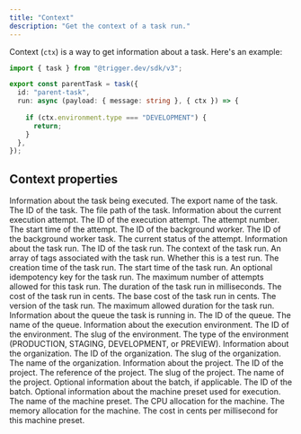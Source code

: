 ```yaml
---
title: "Context"
description: "Get the context of a task run."
---
```


Context (`ctx`) is a way to get information about a task. Here's an example:

```typescript
import { task } from "@trigger.dev/sdk/v3";

export const parentTask = task({
  id: "parent-task",
  run: async (payload: { message: string }, { ctx }) => {
    
    if (ctx.environment.type === "DEVELOPMENT") {
      return;
    }
  },
});
```

## Context properties

<ResponseField name="task" type="object">
  Information about the task being executed.
  <Expandable title="properties">
    <ResponseField name="exportName" type="string">
      The export name of the task.
    </ResponseField>
    <ResponseField name="id" type="string">
      The ID of the task.
    </ResponseField>
    <ResponseField name="filePath" type="string">
      The file path of the task.
    </ResponseField>
  </Expandable>
</ResponseField>

<ResponseField name="attempt" type="object">
  Information about the current execution attempt.
  <Expandable title="properties">
    <ResponseField name="id" type="string">
      The ID of the execution attempt.
    </ResponseField>
    <ResponseField name="number" type="number">
      The attempt number.
    </ResponseField>
    <ResponseField name="startedAt" type="date">
      The start time of the attempt.
    </ResponseField>
    <ResponseField name="backgroundWorkerId" type="string">
      The ID of the background worker.
    </ResponseField>
    <ResponseField name="backgroundWorkerTaskId" type="string">
      The ID of the background worker task.
    </ResponseField>
    <ResponseField name="status" type="string">
      The current status of the attempt.
    </ResponseField>
  </Expandable>
</ResponseField>

<ResponseField name="run" type="object">
  Information about the task run.
  <Expandable title="properties">
    <ResponseField name="id" type="string">
      The ID of the task run.
    </ResponseField>
    <ResponseField name="context" type="any" optional>
      The context of the task run.
    </ResponseField>
    <ResponseField name="tags" type="array">
      An array of tags associated with the task run.
    </ResponseField>
    <ResponseField name="isTest" type="boolean">
      Whether this is a test run.
    </ResponseField>
    <ResponseField name="createdAt" type="date">
      The creation time of the task run.
    </ResponseField>
    <ResponseField name="startedAt" type="date">
      The start time of the task run.
    </ResponseField>
    <ResponseField name="idempotencyKey" type="string" optional>
      An optional idempotency key for the task run.
    </ResponseField>
    <ResponseField name="maxAttempts" type="number" optional>
      The maximum number of attempts allowed for this task run.
    </ResponseField>
    <ResponseField name="durationMs" type="number">
      The duration of the task run in milliseconds.
    </ResponseField>
    <ResponseField name="costInCents" type="number">
      The cost of the task run in cents.
    </ResponseField>
    <ResponseField name="baseCostInCents" type="number">
      The base cost of the task run in cents.
    </ResponseField>
    <ResponseField name="version" type="string" optional>
      The version of the task run.
    </ResponseField>
    <ResponseField name="maxDuration" type="number" optional>
      The maximum allowed duration for the task run.
    </ResponseField>
  </Expandable>
</ResponseField>

<ResponseField name="queue" type="object">
  Information about the queue the task is running in.
  <Expandable title="properties">
    <ResponseField name="id" type="string">
      The ID of the queue.
    </ResponseField>
    <ResponseField name="name" type="string">
      The name of the queue.
    </ResponseField>
  </Expandable>
</ResponseField>

<ResponseField name="environment" type="object">
  Information about the execution environment.
  <Expandable title="properties">
    <ResponseField name="id" type="string">
      The ID of the environment.
    </ResponseField>
    <ResponseField name="slug" type="string">
      The slug of the environment.
    </ResponseField>
    <ResponseField name="type" type="string">
      The type of the environment (PRODUCTION, STAGING, DEVELOPMENT, or PREVIEW).
    </ResponseField>
  </Expandable>
</ResponseField>

<ResponseField name="organization" type="object">
  Information about the organization.
  <Expandable title="properties">
    <ResponseField name="id" type="string">
      The ID of the organization.
    </ResponseField>
    <ResponseField name="slug" type="string">
      The slug of the organization.
    </ResponseField>
    <ResponseField name="name" type="string">
      The name of the organization.
    </ResponseField>
  </Expandable>
</ResponseField>

<ResponseField name="project" type="object">
  Information about the project.
  <Expandable title="properties">
    <ResponseField name="id" type="string">
      The ID of the project.
    </ResponseField>
    <ResponseField name="ref" type="string">
      The reference of the project.
    </ResponseField>
    <ResponseField name="slug" type="string">
      The slug of the project.
    </ResponseField>
    <ResponseField name="name" type="string">
      The name of the project.
    </ResponseField>
  </Expandable>
</ResponseField>

<ResponseField name="batch" type="object" optional>
  Optional information about the batch, if applicable.
  <Expandable title="properties">
    <ResponseField name="id" type="string">
      The ID of the batch.
    </ResponseField>
  </Expandable>
</ResponseField>

<ResponseField name="machine" type="object" optional>
  Optional information about the machine preset used for execution.
  <Expandable title="properties">
    <ResponseField name="name" type="string">
      The name of the machine preset.
    </ResponseField>
    <ResponseField name="cpu" type="number">
      The CPU allocation for the machine.
    </ResponseField>
    <ResponseField name="memory" type="number">
      The memory allocation for the machine.
    </ResponseField>
    <ResponseField name="centsPerMs" type="number">
      The cost in cents per millisecond for this machine preset.
    </ResponseField>
  </Expandable>
</ResponseField>
